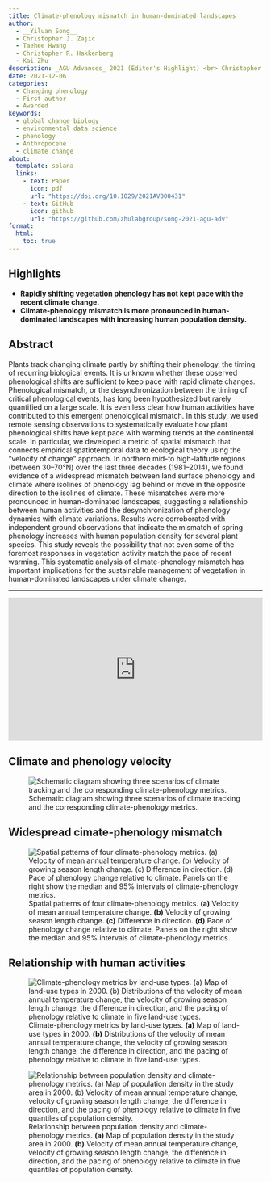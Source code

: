 ```yaml
---
title: Climate-phenology mismatch in human-dominated landscapes
author: 
  - __Yiluan Song__
  - Christopher J. Zajic
  - Taehee Hwang
  - Christopher R. Hakkenberg
  - Kai Zhu
description: _AGU Advances_ 2021 (Editor's Highlight) <br> Christopher J. Zajic was an undergraduate student at the University of California, Santa Cruz.
date: 2021-12-06
categories:
  - Changing phenology
  - First-author
  - Awarded
keywords:
  - global change biology
  - environmental data science
  - phenology
  - Anthropocene
  - climate change
about:
  template: solana
  links:
    - text: Paper
      icon: pdf
      url: "https://doi.org/10.1029/2021AV000431"
    - text: GitHub
      icon: github
      url: "https://github.com/zhulabgroup/song-2021-agu-adv"
format:
  html:
    toc: true
---
```


## Highlights

- **Rapidly shifting vegetation phenology has not kept pace with the recent climate change.**
- **Climate-phenology mismatch is more pronounced in human-dominated landscapes with increasing human population density.**

## Abstract

Plants track changing climate partly by shifting their phenology, the timing of recurring biological events. It is unknown whether these observed phenological shifts are sufficient to keep pace with rapid climate changes. Phenological mismatch, or the desynchronization between the timing of critical phenological events, has long been hypothesized but rarely quantified on a large scale. It is even less clear how human activities have contributed to this emergent phenological mismatch. In this study, we used remote sensing observations to systematically evaluate how plant phenological shifts have kept pace with warming trends at the continental scale. In particular, we developed a metric of spatial mismatch that connects empirical spatiotemporal data to ecological theory using the “velocity of change” approach. In northern mid-to high-latitude regions (between 30–70°N) over the last three decades (1981–2014), we found evidence of a widespread mismatch between land surface phenology and climate where isolines of phenology lag behind or move in the opposite direction to the isolines of climate. These mismatches were more pronounced in human-dominated landscapes, suggesting a relationship between human activities and the desynchronization of phenology dynamics with climate variations. Results were corroborated with independent ground observations that indicate the mismatch of spring phenology increases with human population density for several plant species. This study reveals the possibility that not even some of the foremost responses in vegetation activity match the pace of recent warming. This systematic analysis of climate-phenology mismatch has important implications for the sustainable management of vegetation in human-dominated landscapes under climate change.

---

<div style="position: relative; width: 100%; padding-top: 56.25%; height: 0; overflow: hidden;">
  <iframe src="https://www.youtube.com/embed/1D3H6kPDXzk?si=HhKtt6RaYhUCEsD2" 
          title="YouTube video player" 
          frameborder="0" 
          allow="accelerometer; autoplay; clipboard-write; encrypted-media; gyroscope; picture-in-picture; web-share" 
          referrerpolicy="strict-origin-when-cross-origin" 
          allowfullscreen 
          style="position: absolute; top: 0; left: 0; width: 100%; height: 100%;"></iframe>
</div>

## Climate and phenology velocity

![Schematic diagram showing three scenarios of climate tracking and the corresponding climate-phenology metrics.](1.png)

## Widespread cimate-phenology mismatch

![Spatial patterns of four climate-phenology metrics. **(a)** Velocity of mean annual temperature change. **(b)** Velocity of growing season length change. **(c)** Difference in direction. **(d)** Pace of phenology change relative to climate. Panels on the right show the median and 95% intervals of climate-phenology metrics.](2.png)

## Relationship with human activities

![Climate-phenology metrics by land-use types. **(a)** Map of land-use types in 2000. **(b)** Distributions of the velocity of mean annual temperature change, the velocity of growing season length change, the difference in direction, and the pacing of phenology relative to climate in five land-use types.](3.png)

![Relationship between population density and climate-phenology metrics. **(a)** Map of population density in the study area in 2000. **(b)** Velocity of mean annual temperature change, velocity of growing season length change, the difference in direction, and the pacing of phenology relative to climate in five quantiles of population density.](4.png)

